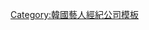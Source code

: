 {{Navbox
|name   = Happy Face娛樂
|title  = [[Happy Face娛樂]]
|titlestyle = background-color:#F5F5F5;
|groupstyle = background-color:#F5F5F5;
|belowstyle = background-color:#F5F5F5;
|listclass = hlist

|group1 = 代表
|list1  =
* E-Tribe（Ahn Myung won 與 Kim Young deuk）

|group2 = 旗下團體
|list2  =
*[[Dreamcatcher]]
*[[D1CE]]

|group3 = 旗下藝人
|list3 =
*[[朴愛利]]
*{{link-ko|南賢俊|팝핀현준}}
*{{link-ko|李承鎬|이승호 (1991년)}}
}}
<noinclude>
[[Category:韓國藝人經紀公司模板]]
</noinclude>